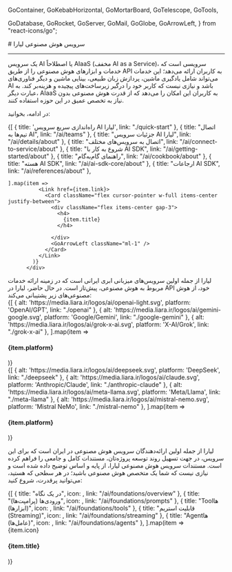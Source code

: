 
  GoContainer,
  GoKebabHorizontal,
  GoMortarBoard,
  GoTelescope, 
  GoTools,

  GoDatabase,
  GoRocket,
  GoServer,
  GoMail,
  GoGlobe,
  GoArrowLeft,
} from "react-icons/go";


<Layout>
<Head>
<title>مستندات هوش مصنوعی - لیارا</title>
<meta property="og:title" content="مستندات خدمات رایانش ابری لیارا" />
<meta property="og:description" content="مستندات مربوط به آشنایی با هوش مصنوعی‌های لیارا، ویژگی‌ها و امکانات آن"  />
<meta property="og:image" content="https://media.liara.ir/logos/liara-poster.jpg" />
</Head>
# سرویس هوش مصنوعی لیارا
<hr className="mb-2" />

<Section id='what-is-aiaas' title='سرویس AI چیست؟' />

یک سرویس AI یا اصطلاحاً AIaaS (مخفف AI as a Service)، سرویسی است که خدمات و ابزارهای هوش مصنوعی را از طریق API به کاربران ارائه می‌دهد؛ این خدمات می‌تواند شامل یادگیری ماشین، پردازش زبان طبیعی، بینایی ماشین و دیگر فناوری‌های AI باشد
و نیازی نیست که کاربر خود را درگیر زیرساخت‌های پیچیده و هزینه‌بر کند. به عبارت دیگر، AIaaS به کاربران این امکان را می‌دهد که از قدرت هوش مصنوعی بدون نیاز به تخصص عمیق در این حوزه استفاده کنند.
<div className="h-4" />

در ادامه، بخوانید: 

<div className="h-4" />
<div className="grid md:grid-cols-4 gap-4">
            {[
      { title: 'راه‌اندازی سریع سرویس AI لیارا', link: "./quick-start" },
      {
        title: "اتصال تیم‌ها به AI",
        link: "/ai/teams"
      },
      {
        title: "جزئیات سرویس AI لیارا",
        link: "/ai/details/about"
      },
      {
        title: "اتصال به سرویس‌های مختلف",
        link: "/ai/connect-to-service/about"
      },
      {
        title: "شروع به کار با AI SDK",
        link: "/ai/getting-started/about"
      },
      {
        title: "راهنمای گام‌به‌گام",
        link: "/ai/cookbook/about"
      },
      {
        title: "هسته AI SDK",
        link: "/ai/ai-sdk-core/about"
      },
      {
        title: "ارجاعات AI SDK",
        link: "/ai/references/about"
      },

    
    ].map(item =>
              <Link href={item.link}>
                <Card className="flex cursor-pointer w-full items-center justify-between">
                  <div className="flex items-center gap-3">
                    <h4>
                      {item.title}
                    </h4>
                    
                  </div>
                  <GoArrowLeft className="ml-1" />
                </Card>
              </Link>
            )}
          </div>

<Section id="liara-provided-ais" title="API لیارا، از چه مدل‌هایی پشتیبانی می‌کند؟" />
لیارا از جمله اولین سرویس‌های میزبانی ابری ایرانی است که در زمینه ارائه خدمات مربوط به هوش مصنوعی، پیش‌تاز است. 
در حال حاضر، لیارا در API خود، از هوش مصنوعی‌های زیر پشتیبانی می‌کند:

<div className="h-4" />
<div className="grid md:grid-cols-3 gap-4">
            {[
    { alt: 'https://media.liara.ir/logos/ai/openai-light.svg', platform: 'OpenAI/GPT', link: "./openai" },
    { alt: 'https://media.liara.ir/logos/ai/gemini-google.svg', platform: 'Google/Gemini', link: "./google-gemini" },
    { alt: 'https://media.liara.ir/logos/ai/grok-x-ai.svg', platform: 'X-AI/Grok', link: "./grok-x-ai" },
  ].map(item =>
              <Link href={item.link}>
                <Card className="flex cursor-pointer w-full items-center justify-between">
                  <div className="flex items-center gap-3">
                    <div className="w-[40px] p-1  bg-[#333] rounded-lg">
                      <PlatformIcon platform={item.alt} />
                    </div>
                    <h4>
                      {item.platform}
                    </h4>
                  </div>
                  <GoArrowLeft className="ml-1" />
                </Card>
              </Link>
            )}
          </div>
<div className="h-4" />

<div className="grid md:grid-cols-4 gap-4">
            {[
    { alt: 'https://media.liara.ir/logos/ai/deepseek.svg', platform: 'DeepSeek', link: "./deepseek" },
    { alt: 'https://media.liara.ir/logos/ai/claude.svg', platform: 'Anthropic/Claude', link: "./anthropic-claude" },
    { alt: 'https://media.liara.ir/logos/ai/meta-llama.svg', platform: 'Meta/Llama', link: "./meta-llama" },
    { alt: 'https://media.liara.ir/logos/ai/mistral-nemo.svg', platform: 'Mistral NeMo', link: "./mistral-nemo" },
    ].map(item =>
              <Link href={item.link}>
                <Card className="flex cursor-pointer w-full items-center justify-between">
                  <div className="flex items-center gap-3">
                    <div className="w-[40px] p-1  bg-[#333] rounded-lg">
                      <PlatformIcon platform={item.alt} />
                    </div>
                    <h4>
                      {item.platform}
                    </h4>
                  </div>
                  <GoArrowLeft className="ml-1" />
                </Card>
              </Link>
            )}
          </div>

<Section id="foundations" title="پایه و اساس کار با هوش مصنوعی" />

لیارا از جمله اولین ارائه‌دهندگان سرویس هوش مصنوعی در ایران است که برای این سرویس، در جهت تسهیل روند توسعه پروژه‌تان، مستندات کامل و جامعی را 
فراهم کرده است. مستندات سرویس هوش مصنوعی لیارا، از پایه و اساس توضیح داده شده است و نیازی نیست که شما یک متخصص هوش مصنوعی باشید؛ در هر سطحی که هستید، می‌توانید پرقدرت، شروع کنید: 


<div className="h-4" />
<div className="grid md:grid-cols-1 gap-4">
            {[
           {
             title: "در یک نگاه",
             icon: <GoTelescope />,
             link: "/ai/foundations/overview"
           },
           {
             title: "ورودی‌ها (پرامپت‌ها)",
             icon: <GoRocket />,
             link: "/ai/foundations/prompts"
           },
           {
             title: "Toolها (ابزارها)",
             icon: <GoTools />,
             link: "/ai/foundations/tools"
           },
           {
             title: "قابلیت استریم (Streaming)",
             icon: <GoKebabHorizontal />,
             link: "/ai/foundations/streaming"
           },
           {
             title: "Agentها (عامل‌ها)",
             icon: <GoMortarBoard />,
             link: "/ai/foundations/agents"
           },
  ].map(item =>
              <Link href={item.link}>
                <Card className="flex cursor-pointer w-full items-center justify-between">
                  <div className="flex items-center gap-3">
                    <div className="bg-[#222] text-white p-1 rounded-md">
                        {item.icon}
                    </div>
                    <h4>
                      {item.title}
                    </h4>
                  </div>
                  <GoArrowLeft className="ml-1" />
                </Card>
              </Link>
            )}
          </div>
<div className="h-4" />




</Layout>